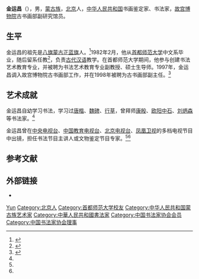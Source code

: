 '''金运昌'''（{{bd|1957年|5月}}），男，[[蒙古族|蒙古族]]，[[北京市|北京]]人，[[中华人民共和国|中华人民共和国]]书画鉴定家、书法家，[[故宫博物院|故宫博物院]]古书画部副研究馆员。

== 生平 ==
金运昌的祖先是[[八旗蒙古|八旗蒙古]][[正蓝旗|正蓝旗]]人。<ref name="dpm2007">{{Cite news |url=https://www.dpm.org.cn/classify_detail/160853.html |title=“紫禁城的书画”讲座在北师大举办  |date=2007-11-02 |work=故宫博物院 |accessdate=2020-08-20}}</ref>1982年2月，他从[[首都师范大学|首都师范大学]]中文系毕业，随后留系任教<ref name="gongyi">{{Cite news |url=http://gongyi.sina.com.cn/gyzx/2009-07-07/153510974.html |title=金运昌：艺林瑰宝 盛世图史 |date=2009-07-07 |work=新浪公益 |accessdate=2020-08-20}}</ref>，负责[[古代汉语|古代汉语]]教学。在首都师范大学期间，他参与创建书法艺术教育专业，并被聘为书法艺术教育专业副教授、硕士生导师。1997年，金运昌调入故宫博物院古书画部工作，并在1998年被聘为古书画部副主任。<ref name="cntv">{{Cite news |url=http://jingji.cntv.cn/program/xunbao/20100128/102798.shtml |title=金运昌 |date=2010-01-28 |work=CNTV经济台 |accessdate=2020-08-20 |archive-date=2015-05-01 |archive-url=https://web.archive.org/web/20150501092710/http://jingji.cntv.cn/program/xunbao/20100128/102798.shtml |dead-url=no }}</ref>

== 艺术成就 ==
金运昌自幼学习书法，学习过[[唐楷|唐楷]]、[[魏碑|魏碑]]、[[行草|行草]]，曾拜师[[康殷|康殷]]、[[欧阳中石|欧阳中石]]、[[刘炳森|刘炳森]]等书法家。<ref name="cntv" />

金运昌曾在[[中国中央电视台|中央电视台]]、[[中国教育电视台|中国教育电视台]]、[[北京电视台|北京电视台]]、[[凤凰卫视|凤凰卫视]]的多档电视节目中出镜，担任书法节目主讲人或文物鉴定节目专家。<ref name="cntv" /><ref name="gongyi" />

== 参考文献 ==
{{reflist}}

== 外部链接 ==
* {{weibo|1160208534}}

{{Navboxes 
| title  = 金运昌在[[中国书法家协会|中国书法家协会]]的职务
| list1  =
{{中国书法家协会第六届理事会}}
{{中国书法家协会第七届理事会}}
}}

{{Authority control}}
{{DEFAULTSORT:Jin金}}
[[Category:金姓|Yun]]
[[Category:北京人|Category:北京人]]
[[Category:首都师范大学校友|Category:首都师范大学校友]]
[[Category:中华人民共和国蒙古族艺术家|Category:中华人民共和国蒙古族艺术家]]
[[Category:中華人民共和國書法家|Category:中華人民共和國書法家]]
[[Category:中国书法家协会会员|Category:中国书法家协会会员]]
[[Category:中国书法家协会理事|Category:中国书法家协会理事]]